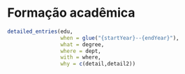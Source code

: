 \faIcon{university} Formação acadêmica
==================================

```r
detailed_entries(edu, 
                 when = glue("{startYear}--{endYear}"),
                 what = degree,
                 where = dept,
                 with = where,
                 why = c(detail,detail2))
```
